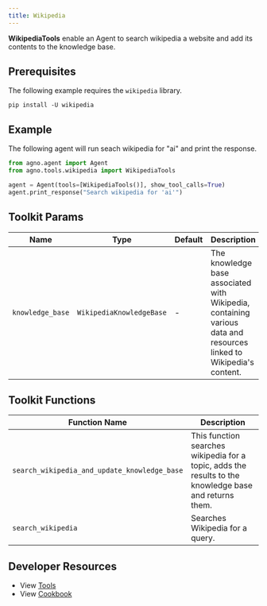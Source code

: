 ```yaml
---
title: Wikipedia
---
```


**WikipediaTools** enable an Agent to search wikipedia a website and add its contents to the knowledge base.

## Prerequisites

The following example requires the `wikipedia` library.

```shell
pip install -U wikipedia
```

## Example

The following agent will run seach wikipedia for "ai" and print the response.

```python cookbook/agent_concepts/tools/wikipedia_tools.py
from agno.agent import Agent
from agno.tools.wikipedia import WikipediaTools

agent = Agent(tools=[WikipediaTools()], show_tool_calls=True)
agent.print_response("Search wikipedia for 'ai'")
```

## Toolkit Params

| Name             | Type                     | Default | Description                                                                                                        |
| ---------------- | ------------------------ | ------- | ------------------------------------------------------------------------------------------------------------------ |
| `knowledge_base` | `WikipediaKnowledgeBase` | -       | The knowledge base associated with Wikipedia, containing various data and resources linked to Wikipedia's content. |

## Toolkit Functions

| Function Name                                | Description                                                                                            |
| -------------------------------------------- | ------------------------------------------------------------------------------------------------------ |
| `search_wikipedia_and_update_knowledge_base` | This function searches wikipedia for a topic, adds the results to the knowledge base and returns them. |
| `search_wikipedia`                           | Searches Wikipedia for a query.                                                                        |

## Developer Resources

- View [Tools](https://github.com/phidatahq/agno/blob/main/libs/agno/agno/tools/wikipedia.py)
- View [Cookbook](https://github.com/phidatahq/agno/blob/main/cookbook/agent_concepts/tools/wikipedia_tools.py)
